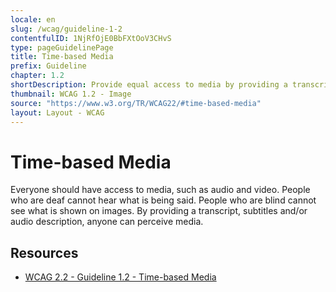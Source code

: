```yaml
---
locale: en
slug: /wcag/guideline-1-2
contentfulID: 1NjRfOjE0BbFXtOoV3CHvS
type: pageGuidelinePage
title: Time-based Media
prefix: Guideline
chapter: 1.2
shortDescription: Provide equal access to media by providing a transcript, subtitles, audio description and/or sign language.
thumbnail: WCAG 1.2 - Image
source: "https://www.w3.org/TR/WCAG22/#time-based-media"
layout: Layout - WCAG
---
```


# Time-based Media

Everyone should have access to media, such as audio and video. People who are deaf cannot hear what is being said. People who are blind cannot see what is shown on images. By providing a transcript, subtitles and/or audio description, anyone can perceive media.

## Resources

- [WCAG 2.2 - Guideline 1.2 - Time-based Media](https://www.w3.org/TR/WCAG22/#time-based-media)